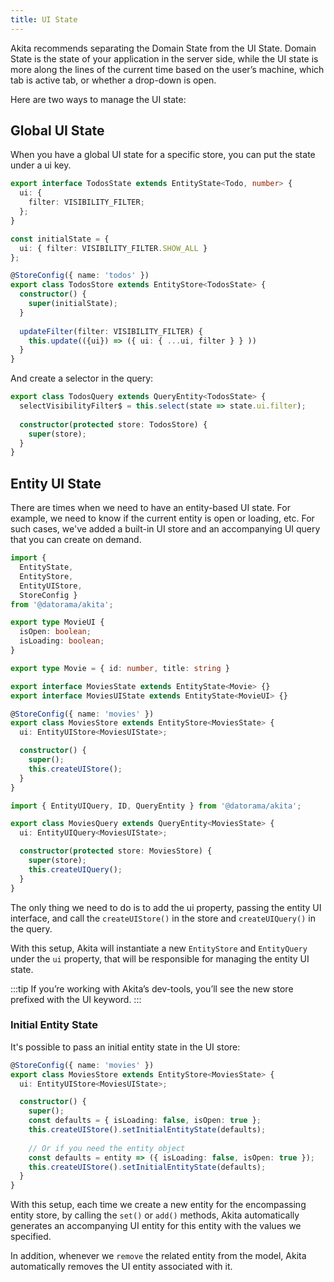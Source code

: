 ```yaml
---
title: UI State
---
```


Akita recommends separating the Domain State from the UI State. Domain State is the state of your application in the server side, while the UI state is more along the lines of the current time based on the user’s machine, which tab is active tab, or whether a drop-down is open.

Here are two ways to manage the UI state:

## Global UI State 

When you have a global UI state for a specific store, you can put the state under a ui key. 

```ts title="todos.store.ts"
export interface TodosState extends EntityState<Todo, number> {
  ui: {
    filter: VISIBILITY_FILTER;
  };
}

const initialState = {
  ui: { filter: VISIBILITY_FILTER.SHOW_ALL }
};

@StoreConfig({ name: 'todos' })
export class TodosStore extends EntityStore<TodosState> {
  constructor() {
    super(initialState);
  }
  
  updateFilter(filter: VISIBILITY_FILTER) {
    this.update(({ui}) => ({ ui: { ...ui, filter } } ))
  }
}
```

And create a selector in the query:

```ts title="todos.query.ts"
export class TodosQuery extends QueryEntity<TodosState> {
  selectVisibilityFilter$ = this.select(state => state.ui.filter);
  
  constructor(protected store: TodosStore) {
    super(store);
  }
}
```

## Entity UI State
There are times when we need to have an entity-based UI state. For example, we need to know if the current entity is open or loading, etc. For such cases, we've added a built-in UI store and an accompanying UI query that you can create on demand.

```ts title="movies.store.ts"
import { 
  EntityState, 
  EntityStore, 
  EntityUIStore, 
  StoreConfig } 
from '@datorama/akita';

export type MovieUI {
  isOpen: boolean;
  isLoading: boolean;
}

export type Movie = { id: number, title: string }

export interface MoviesState extends EntityState<Movie> {}
export interface MoviesUIState extends EntityState<MovieUI> {}

@StoreConfig({ name: 'movies' })
export class MoviesStore extends EntityStore<MoviesState> {
  ui: EntityUIStore<MoviesUIState>;

  constructor() {
    super();
    this.createUIStore();
  }
}
```

```ts title="movies.query.ts"
import { EntityUIQuery, ID, QueryEntity } from '@datorama/akita';

export class MoviesQuery extends QueryEntity<MoviesState> {
  ui: EntityUIQuery<MoviesUIState>;

  constructor(protected store: MoviesStore) {
    super(store);
    this.createUIQuery();
  }
}
```

The only thing we need to do is to add the ui property, passing the entity UI interface, and call the `createUIStore()` in the store and `createUIQuery()` in the query.

With this setup, Akita will instantiate a new `EntityStore` and `EntityQuery` under the `ui` property, that will be responsible for managing the entity UI state.

:::tip
If you’re working with Akita’s dev-tools, you’ll see the new store prefixed with the UI keyword.
:::

### Initial Entity State
It's possible to pass an initial entity state in the UI store:

```ts {8,12} title="movies.store.ts"
@StoreConfig({ name: 'movies' })
export class MoviesStore extends EntityStore<MoviesState> {
  ui: EntityUIStore<MoviesUIState>;

  constructor() {
    super();
    const defaults = { isLoading: false, isOpen: true };
    this.createUIStore().setInitialEntityState(defaults);
    
    // Or if you need the entity object
    const defaults = entity => ({ isLoading: false, isOpen: true });
    this.createUIStore().setInitialEntityState(defaults);
  }
}
```

With this setup, each time we create a new entity for the encompassing entity store, by calling the `set()` or `add()` methods, Akita automatically generates an accompanying UI entity for this entity with the values we specified. 

In addition, whenever we `remove` the related entity from the model, Akita automatically removes the UI entity associated with it.

